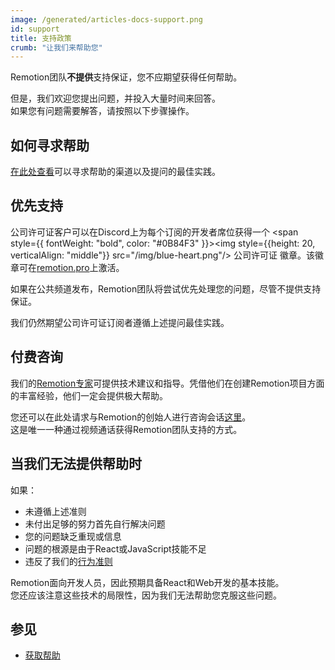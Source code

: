 ```yaml
---
image: /generated/articles-docs-support.png
id: support
title: 支持政策
crumb: "让我们来帮助您"
---
```


Remotion团队**不提供**支持保证，您不应期望获得任何帮助。

但是，我们欢迎您提出问题，并投入大量时间来回答。  
如果您有问题需要解答，请按照以下步骤操作。

## 如何寻求帮助

[在此处查看](/docs/get-help)可以寻求帮助的渠道以及提问的最佳实践。

## 优先支持

公司许可证客户可以在Discord上为每个订阅的开发者席位获得一个 <span style={{
  fontWeight: "bold",
  color: "#0B84F3"
}}><img style={{height: 20, verticalAlign: "middle"}} src="/img/blue-heart.png"/> 公司许可证</span> 徽章。该徽章可在[remotion.pro](https://www.remotion.pro)上激活。

如果在公共频道发布，Remotion团队将尝试优先处理您的问题，尽管不提供支持保证。

我们仍然期望公司许可证订阅者遵循上述提问最佳实践。

## 付费咨询

我们的[Remotion专家](/experts)可提供技术建议和指导。凭借他们在创建Remotion项目方面的丰富经验，他们一定会提供极大帮助。

您还可以在此处请求与Remotion的创始人进行咨询会话[这里](https://cal.com/remotion/consulting)。  
这是唯一一种通过视频通话获得Remotion团队支持的方式。

## 当我们无法提供帮助时

如果：

- 未遵循上述准则
- 未付出足够的努力首先自行解决问题
- 您的问题缺乏重现或信息
- 问题的根源是由于React或JavaScript技能不足
- 违反了我们的[行为准则](https://remotion.dev/coc)

Remotion面向开发人员，因此预期具备React和Web开发的基本技能。  
您还应该注意这些技术的局限性，因为我们无法帮助您克服这些问题。 



## 参见

- [获取帮助](/docs/get-help) 
